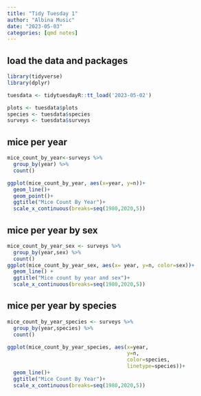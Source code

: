 ```yaml
---
title: "Tidy Tuesday 1"
author: "Albina Music"
date: "2023-05-03"
categories: [qmd notes]
---
```


## load the data and packages
```r
library(tidyverse)
library(dplyr)

tuesdata <- tidytuesdayR::tt_load('2023-05-02')

plots <- tuesdata$plots
species <- tuesdata$species
surveys <- tuesdata$surveys
```

## mice per year
```r

mice_count_by_year<-surveys %>%
  group_by(year) %>%
  count()

ggplot(mice_count_by_year, aes(x=year, y=n))+
  geom_line()+
  geom_point()+
  ggtitle("Mice Count By Year")+
  scale_x_continuous(breaks=seq(1980,2020,5))
```

## mice per year by sex
```r
mice_count_by_year_sex <- surveys %>%
  group_by(year,sex) %>%
  count()
ggplot(mice_count_by_year_sex, aes(x= year, y=n, color=sex))+
  geom_line() +
  ggtitle("Mice count by year and sex")+
  scale_x_continuous(breaks=seq(1980,2020,5))
```

## mice per year by species
```r
mice_count_by_year_species <- surveys %>%
  group_by(year,species) %>%
  count()

ggplot(mice_count_by_year_species, aes(x=year, 
                                       y=n,
                                       color=species,
                                       linetype=species))+
  geom_line()+
  ggtitle("Mice Count By Year")+
  scale_x_continuous(breaks=seq(1980,2020,5))
```
